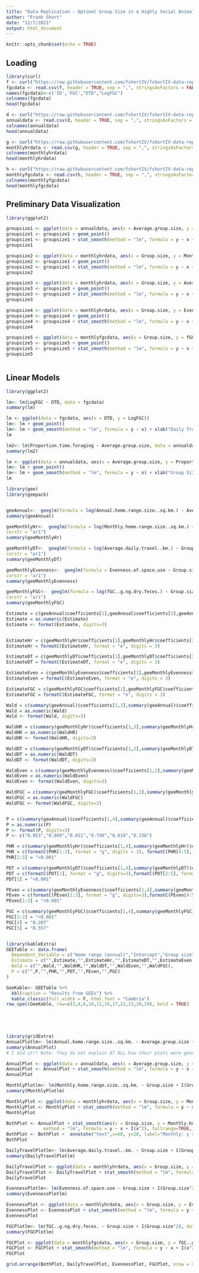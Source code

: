 ```yaml
---
title: "Data Replication - Optimal Group Size in a Highly Social Animal"
author: "Frank Short"
date: "12/7/2021"
output: html_document
---
```


```r
knitr::opts_chunk$set(echo = TRUE)
```

## Loading

```r
library(curl)
f <- curl("https://raw.githubusercontent.com/fshortIV/fshortIV-data-replication-assignment/main/fGC%20and%20daily%20travel%20distance%20data.csv?token=AVR3CJ6WHKQWB2CHR7IA4E3BWEKMA")
fgcdata <- read.csv(f, header = TRUE, sep = ",", stringsAsFactors = FALSE)
names(fgcdata)<-c('ID','FGC',"DTD","LogFGC")
colnames(fgcdata)
head(fgcdata)

d <- curl("https://raw.githubusercontent.com/fshortIV/fshortIV-data-replication-assignment/main/Annual%20home%20range%20and%20foraging%20predictors.csv?token=AVR3CJ2FA5VGOVLFGFPDH4TBWEKO2")
annualdata <- read.csv(d, header = TRUE, sep = ",", stringsAsFactors = FALSE)
colnames(annualdata)
head(annualdata)

g <- curl("https://raw.githubusercontent.com/fshortIV/fshortIV-data-replication-assignment/main/Monthly%20ranging%20pattern%20predictors.csv?token=AVR3CJZF3XMEKNFOKPVVXEDBWEKRU")
monthlyhrdata <- read.csv(g, header = TRUE, sep = ",", stringsAsFactors = FALSE)
colnames(monthlyhrdata)
head(monthlyhrdata)

h <- curl("https://raw.githubusercontent.com/fshortIV/fshortIV-data-replication-assignment/main/Monthly%20fGC%20predictors.csv?token=AVR3CJ32CHTB7RO55QBQM6LBWEKUE")
monthlyfgcdata <- read.csv(h, header = TRUE, sep = ",", stringsAsFactors = FALSE)
colnames(monthlyfgcdata)
head(monthlyfgcdata)

```
## Preliminary Data Visualization

```r
library(ggplot2)

groupsize1 <- ggplot(data = annualdata, aes(x = Average.group.size, y = Annual.home.range.size..sq.km.))
groupsize1 <- groupsize1 + geom_point() 
groupsize1 <- groupsize1 + stat_smooth(method = "lm", formula = y ~ x + I(x^2), size = 1)
groupsize1

groupsize2 <- ggplot(data = monthlyhrdata, aes(x = Group.size, y = Monthly.home.range.size..sq.km.))
groupsize2 <- groupsize1 + geom_point() 
groupsize2 <- groupsize1 + stat_smooth(method = "lm", formula = y ~ x + I(x^2), size = 1)
groupsize2

groupsize3 <- ggplot(data = monthlyhrdata, aes(x = Group.size, y = Average.daily.travel..km.))
groupsize3 <- groupsize3 + geom_point() 
groupsize3 <- groupsize3 + stat_smooth(method = "lm", formula = y ~ x + I(x^2), size = 1)
groupsize3

groupsize4 <- ggplot(data = monthlyhrdata, aes(x = Group.size, y = Evenness.of.space.use))
groupsize4 <- groupsize4 + geom_point() 
groupsize4 <- groupsize4 + stat_smooth(method = "lm", formula = y ~ x + I(x^2), size = 1)
groupsize4

groupsize5 <- ggplot(data = monthlyfgcdata, aes(x = Group.size, y = fGC..g.ng.dry.feces.))
groupsize5 <- groupsize5 + geom_point() 
groupsize5 <- groupsize5 + stat_smooth(method = "lm", formula = y ~ x + I(x^2), size = 1)
groupsize5



```
## Linear Models



```r
library(ggplot2)

lm<- lm(LogFGC ~ DTD, data = fgcdata)
summary(lm)

lm <- ggplot(data = fgcdata, aes(x = DTD, y = LogFGC))
lm<- lm + geom_point() 
lm<- lm + geom_smooth(method = "lm", formula = y ~ x) + xlab("Daily Travel Distance (km)") + ylab("Log Fecal Glucocorticoid (ng/g dry feces)") + theme_classic() + xlim(3, 9) + ylim(1.6, 2.4) + geom_text(x=6, y=2.375, label="y = 0.02x + 1.80", size=3.5)
lm
```

```r
lm2<- lm(Proportion.time.foraging ~ Average.group.size, data = annualdata)
summary(lm2)

lm <- ggplot(data = annualdata, aes(x = Average.group.size, y = Proportion.time.foraging))
lm<- lm + geom_point() 
lm<- lm + geom_smooth(method = "lm", formula = y ~ x) + xlab("Group Size") + ylab("Proportion time spent foraging") + theme_classic() + xlim(10, 110) + ylim(0.50, 0.85) + geom_text(x=61, y=0.8375, label="y = 0.002x + 0.609", size=3.5)
lm
```

```r
library(gee)
library(geepack)


geeAnnual<-  geeglm(formula = log(Annual.home.range.size..sq.km.) ~ Average.group.size + I(Average.group.size^2) + Cumulative.rainfall..mm. + Rainfall.evenness + Average.maximum.temperature..degrees.C., id = X.U.FEFF.Group.ID, data = annualdata, corstr = "ar1")
summary(geeAnnual)

geeMonthlyHr<-  geeglm(formula = log(Monthly.home.range.size..sq.km.) ~ Group.size + I(Group.size^2) + Cumulative.rainfall..mm. + Average.maximum.temperature..degrees.C., id = X.U.FEFF.Group.ID, data = monthlyhrdata,
corstr = "ar1")
summary(geeMonthlyHr)

geeMonthlyDT<-  geeglm(formula = log(Average.daily.travel..km.) ~ Group.size + I(Group.size^2) + Cumulative.rainfall..mm. + Average.maximum.temperature..degrees.C., id = X.U.FEFF.Group.ID, data = monthlyhrdata,
corstr = "ar1")
summary(geeMonthlyDT)

geeMonthlyEvenness<-  geeglm(formula = Evenness.of.space.use ~ Group.size + I(Group.size^2) + Cumulative.rainfall..mm. + Average.maximum.temperature..degrees.C., id = X.U.FEFF.Group.ID, data = monthlyhrdata,
corstr = "ar1")
summary(geeMonthlyEvenness)

geeMonthlyFGC<-  geeglm(formula = log(fGC..g.ng.dry.feces.) ~ Group.size + I(Group.size^2) + Cumulative.rainfall..mm. + Average.maximum.temperature..degrees.C., id = X.U.FEFF.Group.ID, data = monthlyfgcdata,
corstr = "ar1")
summary(geeMonthlyFGC)

```

```r
Estimate = c(geeAnnual$coefficients[1],geeAnnual$coefficients[2],geeAnnual$coefficients[3],geeAnnual$coefficients[4],geeAnnual$coefficients[5],geeAnnual$coefficients[6])
Estimate = as.numeric(Estimate)
Estimate <- format(Estimate, digits=3)


EstimateHr = c(geeMonthlyHr$coefficients[1],geeMonthlyHr$coefficients[2],geeMonthlyHr$coefficients[3],geeMonthlyHr$coefficients[4],geeMonthlyHr$coefficients[5])
EstimateHr = formatC(EstimateHr, format = "e", digits = 3)

EstimateDT = c(geeMonthlyDT$coefficients[1],geeMonthlyDT$coefficients[2],geeMonthlyDT$coefficients[3],geeMonthlyDT$coefficients[4],geeMonthlyDT$coefficients[5])
EstimateDT = formatC(EstimateDT, format = "e", digits = 3)

EstimateEven = c(geeMonthlyEvenness$coefficients[1],geeMonthlyEvenness$coefficients[2],geeMonthlyEvenness$coefficients[3],geeMonthlyEvenness$coefficients[4],geeMonthlyEvenness$coefficients[5])
EstimateEven = formatC(EstimateEven, format = "e", digits = 3)

EstimateFGC = c(geeMonthlyFGC$coefficients[1],geeMonthlyFGC$coefficients[2],geeMonthlyFGC$coefficients[3],geeMonthlyFGC$coefficients[4],geeMonthlyFGC$coefficients[5])
EstimateFGC = formatC(EstimateFGC, format = "e", digits = 3)

Wald = c(summary(geeAnnual)$coefficients[1,3],summary(geeAnnual)$coefficients[2,3],summary(geeAnnual)$coefficients[3,3],summary(geeAnnual)$coefficients[4,3],summary(geeAnnual)$coefficients[5,3],summary(geeAnnual)$coefficients[6,3])
Wald = as.numeric(Wald)
Wald <- format(Wald, digits=3)

WaldHR = c(summary(geeMonthlyHr)$coefficients[1,3],summary(geeMonthlyHr)$coefficients[2,3],summary(geeMonthlyHr)$coefficients[3,3],summary(geeMonthlyHr)$coefficients[4,3],summary(geeMonthlyHr)$coefficients[5,3])
WaldHR = as.numeric(WaldHR)
WaldHR <- format(WaldHR, digits=3)

WaldDT = c(summary(geeMonthlyDT)$coefficients[1,3],summary(geeMonthlyDT)$coefficients[2,3],summary(geeMonthlyDT)$coefficients[3,3],summary(geeMonthlyDT)$coefficients[4,3],summary(geeMonthlyDT)$coefficients[5,3])
WaldDT = as.numeric(WaldDT)
WaldDT <- format(WaldDT, digits=3)

WaldEven = c(summary(geeMonthlyEvenness)$coefficients[1,3],summary(geeMonthlyEvenness)$coefficients[2,3],summary(geeMonthlyEvenness)$coefficients[3,3],summary(geeMonthlyEvenness)$coefficients[4,3],summary(geeMonthlyEvenness)$coefficients[5,3])
WaldEven = as.numeric(WaldEven)
WaldEven <- format(WaldEven, digits=3)

WaldFGC = c(summary(geeMonthlyFGC)$coefficients[1,3],summary(geeMonthlyFGC)$coefficients[2,3],summary(geeMonthlyFGC)$coefficients[3,3],summary(geeMonthlyFGC)$coefficients[4,3],summary(geeMonthlyFGC)$coefficients[5,3])
WaldFGC = as.numeric(WaldFGC)
WaldFGC <- format(WaldFGC, digits=3)


P = c(summary(geeAnnual)$coefficients[1,4],summary(geeAnnual)$coefficients[2,4],summary(geeAnnual)$coefficients[3,4],summary(geeAnnual)$coefficients[4,4],summary(geeAnnual)$coefficients[5,4],summary(geeAnnual)$coefficients[6,4])
P = as.numeric(P)
P <- format(P, digits=3)
P <- c("0.053","0.049","0.011","0.740","0.019","0.336")

PHR = c(summary(geeMonthlyHr)$coefficients[1,4],summary(geeMonthlyHr)$coefficients[2,4],summary(geeMonthlyHr)$coefficients[3,4],summary(geeMonthlyHr)$coefficients[4,4],summary(geeMonthlyHr)$coefficients[5,4])
PHR = c(formatC(PHR[1:3], format = "g", digits = 3), formatC(PHR[4:5], format = "f", digits = 3))
PHR[1:3] = "<0.001"

PDT = c(summary(geeMonthlyDT)$coefficients[1,4],summary(geeMonthlyDT)$coefficients[2,4],summary(geeMonthlyDT)$coefficients[3,4],summary(geeMonthlyDT)$coefficients[4,4],summary(geeMonthlyDT)$coefficients[5,4])
PDT = c(formatC(PDT[1], format = "g", digits=3),formatC(PDT[2:5], format = "f", digits=3))
PDT[1] = "<0.001"

PEven = c(summary(geeMonthlyEvenness)$coefficients[1,4],summary(geeMonthlyEvenness)$coefficients[2,4],summary(geeMonthlyEvenness)$coefficients[3,4],summary(geeMonthlyEvenness)$coefficients[4,4],summary(geeMonthlyEvenness)$coefficients[5,4])
PEven = c(formatC(PEven[1:3], format = "g", digits=3),formatC(PEven[4:5], format = "f", digits=3))
PEven[1:3] = "<0.001"

PGC = c(summary(geeMonthlyFGC)$coefficients[1,4],summary(geeMonthlyFGC)$coefficients[2,4],summary(geeMonthlyFGC)$coefficients[3,4],summary(geeMonthlyFGC)$coefficients[4,4],summary(geeMonthlyFGC)$coefficients[5,4])
PGC[1:3] = "<0.001"
PGC[4] = "0.207"
PGC[5] = "0.557"


library(kableExtra)
GEETable <- data.frame( 
  Dependent_Variable = c("Home range (annual)","Intercept","Group size","Group size^2","Cumulative rainfall","Rainfall evenness","Average maximum temperature","Home range (monthly)","Intercept","Group size","Group size^2","Cumulative rainfall","Average maximum temperature","Average daily distance traveled (monthly)","Intercept","Group size","Group size^2","Cumulative rainfall","Average maximum temperature","Evenness of space use (monthly)","Intercept","Group size","Group size^2","Cumulative rainfall","Average maximum temperature","Fecal glucocorticoids (monthly)","Intercept","Group size","Group size^2","Cumulative rainfall","Average maximum temperature") ,
  Estimate = c("",Estimate,"",EstimateHr,"",EstimateDT,"",EstimateEven,"",EstimateFGC),
  Wald = c("",Wald,"",WaldHR,"",WaldDT,"",WaldEven,"",WaldFGC),
  P = c("",P,"",PHR,"",PDT,"",PEven,"",PGC)
)

GeeKable<- GEETable %>%
  kbl(caption = "Results from GEEs") %>%
  kable_classic(full_width = F, html_font = "Cambria")
row_spec(GeeKable, row=c(3,4,6,10,11,16,17,22,23,28,29), bold = TRUE)


  
  
```

```r
library(gridExtra)
AnnualPlotlm<- lm(Annual.home.range.size..sq.km. ~ Average.group.size + I(Average.group.size^2), data = annualdata)
summary(AnnualPlot)
# I did it!! Note: They do not explain AT ALL how their plots were generated like this.

AnnualPlot <- ggplot(data = annualdata, aes(x = Average.group.size, y = Annual.home.range.size..sq.km.))
AnnualPlot <- AnnualPlot + stat_smooth(method = "lm", formula = y ~ x + I(x^2), fullrange=TRUE) + xlab("Group Size") + ylab("Home Range Size") + theme_classic() + xlim(10, 110) + annotate("text",x=60, y=30, label="Annual: y = 0.003x^2 - 0.346x + 22.539", size=3.5) 
AnnualPlot

MonthlyPlotlm<- lm(Monthly.home.range.size..sq.km. ~ Group.size + I(Group.size^2), data = monthlyhrdata)
summary(MonthlyPlotlm)

MonthlyPlot <- ggplot(data = monthlyhrdata, aes(x = Group.size, y = Monthly.home.range.size..sq.km.))
MonthlyPlot <- MonthlyPlot + stat_smooth(method = "lm", formula = y ~ x + I(x^2), fullrange=TRUE) + xlab("Group Size") + ylab("Monthly Home Range Size") + theme_classic() + xlim(10, 110) + annotate("text",x=60, y=22.5, label="Monthly: y = 0.004x^2 - 0.417x + 20.019", size=3.5)
MonthlyPlot

BothPlot <- AnnualPlot + stat_smooth(aes(x = Group.size, y = Monthly.home.range.size..sq.km.), data = monthlyhrdata, 
              method = "lm", formula = y ~ x + I(x^2), fullrange=TRUE, color = "red")
BothPlot <- BothPlot +  annotate("text",x=60, y=28, label="Monthly: y = 0.004x^2 - 0.417x + 20.019", size=3.5) + annotate("text",x=60, y=17, label="Annual", size=4) + annotate("text", x=80, y=7, label="Monthly", size=4)
BothPlot

DailyTravelPlotlm<- lm(Average.daily.travel..km. ~ Group.size + I(Group.size^2), data = monthlyhrdata)
summary(DailyTravelPlotlm)

DailyTravelPlot <- ggplot(data = monthlyhrdata, aes(x = Group.size, y = Average.daily.travel..km.))
DailyTravelPlot <- DailyTravelPlot + stat_smooth(method = "lm", formula = y ~ x + I(x^2),fullrange=TRUE) + xlab("Group Size") + ylab("Daily Travel Distance (km)") + theme_classic() + annotate("text",x=60.5, y=6.4, label="Monthly: y = 0.000475x^2 - 0.056x + 6.249", size=3.5) + annotate("text",x=60, y=5.2, label="Monthly", size=4) + xlim(10,110)
DailyTravelPlot

EvennessPlotlm<- lm(Evenness.of.space.use ~ Group.size + I(Group.size^2), data = monthlyhrdata)
summary(EvennessPlotlm)

EvennessPlot <- ggplot(data = monthlyhrdata, aes(x = Group.size, y = Evenness.of.space.use))
EvennessPlot <- EvennessPlot + stat_smooth(method = "lm", formula = y ~ x + I(x^2), fullrange=TRUE) + xlab("Group Size") + ylab("Evenness of space use") + theme_classic() + annotate("text",x=60, y=4.9, label="Monthly: y = 0.0002x^2 - 0.020x + 4.710", size=3.5) + annotate("text", x=60, y=4.35, label="Monthly", size=4) + xlim(10,110)
EvennessPlot

FGCPlotlm<- lm(fGC..g.ng.dry.feces. ~ Group.size + I(Group.size^2), data = monthlyfgcdata)
summary(FGCPlotlm)

FGCPlot <- ggplot(data = monthlyfgcdata, aes(x = Group.size, y = fGC..g.ng.dry.feces.))
FGCPlot <- FGCPlot + stat_smooth(method = "lm", formula = y ~ x + I(x^2), fullrange=TRUE) + xlab("Group Size") + ylab("Fecal glucocorticoid (ng/g dry feces)") + theme_classic() + annotate("text",x=60, y=97, label="Monthly: y = 0.006x^2 - 0.785x + 97.314", size=3.5) + xlim(10,110)+annotate("text", x=60, y=81.5, label="Monthly", size=4)
FGCPlot

grid.arrange(BothPlot, DailyTravelPlot, EvennessPlot, FGCPlot, nrow = 2)
```
